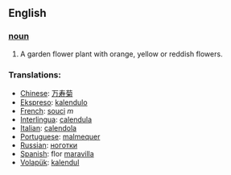 == English ==

=== [[noun]] ===
#A garden flower plant with orange, yellow or reddish flowers.

=== Translations: ===
*[[Chinese]]: [[万寿菊]]
*[[Ekspreso]]: [[kalendulo]]
*[[French]]: [[souci]] ''m''
*[[Interlingua]]: [[calendula]]
*[[Italian]]: [[calendola]]
*[[Portuguese]]: [[malmequer]]
*[[Russian]]: [[ноготки]]
*[[Spanish]]: flor [[maravilla]]
*[[Volapük]]: [[kalendul]]